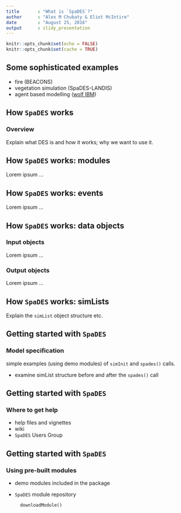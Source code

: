 ```yaml
---
title       : "What is `SpaDES`?"
author      : "Alex M Chubaty & Eliot McIntire"
date        : "August 25, 2016"
output      : slidy_presentation
---
```


```r
knitr::opts_chunk$set(echo = FALSE)
knitr::opts_chunk$set(cache = TRUE)
```

## Some sophisticated examples

- fire (BEACONS)
- vegetation simulation (SpaDES-LANDIS)
- agent based modelling ([wolf IBM](http://htmlpreview.github.io/?https://github.com/PredictiveEcology/SpaDES-modules/blob/master/modules/wolfAlps/wolfAlps.html))

## How `SpaDES` works

### Overview

Explain what DES is and how it works; why we want to use it.

## How `SpaDES` works: modules

Lorem ipsum ...

## How `SpaDES` works: events

Lorem ipsum ...

## How `SpaDES` works: data objects

### Input objects

Lorem ipsum ...

### Output objects

Lorem ipsum ...

## How `SpaDES` works: simLists

Explain the `simList` object structure etc.

## Getting started with `SpaDES`

### Model specification

simple examples (using demo modules) of `simInit` and `spades()` calls.

- examine simList structure before and after the `spades()` call

## Getting started with `SpaDES`

### Where to get help

- help files and vignettes
- wiki
- `SpaDES` Users Group

## Getting started with `SpaDES`

### Using pre-built modules

- demo modules included in the package
- `SpaDES` module repository

        downloadModule()
